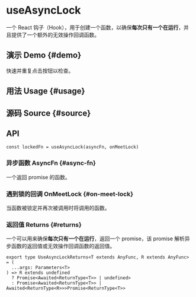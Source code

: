 # useAsyncLock


<HooksType category={frontmatter.category} />

一个 React 钩子（Hook），用于创建一个函数，以确保**每次只有一个在运行**，并且提供了一个额外的无效操作回调函数。

## 演示 Demo \{#demo}

快速并重复点击按钮以检查。


<App />

## 用法 Usage \{#usage}



## 源码 Source \{#source}


<Source />

## API

```tsx
const lockedFn = useAsyncLock(asyncFn, onMeetLock)
```

### 异步函数 AsyncFn \{#async-fn}

一个返回 promise 的函数。

### 遇到锁的回调 OnMeetLock \{#on-meet-lock}

当函数被锁定并再次被调用时将调用的函数。

### 返回值 Returns \{#returns}

一个可以用来确保**每次只有一个在运行**，返回一个 promise，该 promise 解析异步函数的返回值或无效操作回调函数的返回值。

```tsx
export type UseAsyncLockReturns<T extends AnyFunc, R extends AnyFunc> = (
  ...args: Parameters<T>
) => R extends undefined
  ? Promise<Awaited<ReturnType<T>> | undefined>
  : Promise<Awaited<ReturnType<T>> | Awaited<ReturnType<R>>>Promise<ReturnType<T>>
```
